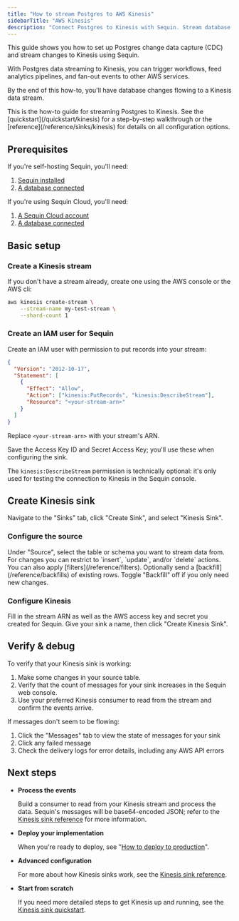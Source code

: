```yaml
---
title: "How to stream Postgres to AWS Kinesis"
sidebarTitle: "AWS Kinesis"
description: "Connect Postgres to Kinesis with Sequin. Stream database changes for real-time analytics and event-driven pipelines."
---
```


This guide shows you how to set up Postgres change data capture (CDC) and stream changes to Kinesis using Sequin.

With Postgres data streaming to Kinesis, you can trigger workflows, feed analytics pipelines, and fan-out events to other AWS services.

By the end of this how-to, you'll have database changes flowing to a Kinesis data stream.

<Tip>
  This is the how-to guide for streaming Postgres to Kinesis. See the [quickstart](/quickstart/kinesis) for a step-by-step walkthrough or the [reference](/reference/sinks/kinesis) for details on all configuration options.
</Tip>

## Prerequisites

If you're self-hosting Sequin, you'll need:

1. [Sequin installed](/running-sequin)
2. [A database connected](/connect-postgres)

If you're using Sequin Cloud, you'll need:

1. [A Sequin Cloud account](https://console.sequinstream.com)
2. [A database connected](/connect-postgres)

## Basic setup

### Create a Kinesis stream

If you don't have a stream already, create one using the AWS console or the AWS cli:
```bash
aws kinesis create-stream \
    --stream-name my-test-stream \
    --shard-count 1
```

### Create an IAM user for Sequin

Create an IAM user with permission to put records into your stream:

```json
{
  "Version": "2012-10-17",
  "Statement": [
    {
      "Effect": "Allow",
      "Action": ["kinesis:PutRecords", "kinesis:DescribeStream"],
      "Resource": "<your-stream-arn>"
    }
  ]
}
```

Replace `<your-stream-arn>` with your stream's ARN.

Save the Access Key ID and Secret Access Key; you'll use these when configuring the sink.

The `kinesis:DescribeStream` permission is technically optional: it's only used for testing the connection to Kinesis in the Sequin console.

## Create Kinesis sink

Navigate to the "Sinks" tab, click "Create Sink", and select "Kinesis Sink".

### Configure the source

<Steps>
  <Step title="Select source table or schema">
    Under "Source", select the table or schema you want to stream data from.
  </Step>

  <Step title="Specify filters">
    For changes you can restrict to `insert`, `update`, and/or `delete` actions. You can also apply [filters](/reference/filters).
  </Step>

  <Step title="Specify backfill">
    Optionally send a [backfill](/reference/backfills) of existing rows. Toggle "Backfill" off if you only need new changes.
  </Step>
</Steps>

### Configure Kinesis

<Steps>
  <Step title="Enter stream details">
    Fill in the stream ARN as well as the AWS access key and secret you created for Sequin.
  </Step>

  <Step title="Create the sink">
    Give your sink a name, then click "Create Kinesis Sink".
  </Step>
</Steps>

## Verify & debug

To verify that your Kinesis sink is working:

1. Make some changes in your source table.
2. Verify that the count of messages for your sink increases in the Sequin web console.
3. Use your preferred Kinesis consumer to read from the stream and confirm the events arrive.

If messages don't seem to be flowing:

1. Click the "Messages" tab to view the state of messages for your sink
2. Click any failed message
3. Check the delivery logs for error details, including any AWS API errors

## Next steps

- **Process the events**

  Build a consumer to read from your Kinesis stream and process the data.  Sequin's messages will be base64-encoded JSON; refer to the [Kinesis sink reference](/reference/sinks/kinesis) for more information.

- **Deploy your implementation**

  When you're ready to deploy, see "[How to deploy to production](/how-to/deploy-to-production)".

- **Advanced configuration**

  For more about how Kinesis sinks work, see the [Kinesis sink reference](/reference/sinks/kinesis).

- **Start from scratch**

   If you need more detailed steps to get Kinesis up and running, see the [Kinesis sink quickstart](/quickstart/kinesis).
